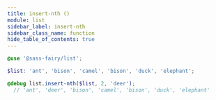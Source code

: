 ```yaml
---
title: insert-nth ()
module: list
sidebar_label: insert-nth
sidebar_class_name: function
hide_table_of_contents: true
---
```


<DocPage fieldName="insert-nth" fieldType="function" spec={Spec} />

```scss
@use '@sass-fairy/list';

$list: 'ant', 'bison', 'camel', 'bison', 'duck', 'elephant';

@debug list.insert-nth($list, 2, 'deer');
  // 'ant', 'deer', 'bison', 'camel', 'bison', 'duck', 'elephant'
```
